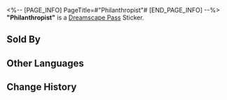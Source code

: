 <%-- [PAGE_INFO]
PageTitle=#"Philanthropist"#
[END_PAGE_INFO] --%>
{{Stub|Location information}}
{{Item Infobox
|id          = 223506
|image       = Dreamscape Pass Sticker Philanthropist.png
|type        = Dreamscape Pass Sticker
|type2       = The Most Absurd Stage Stickers
|invCategory = 
|rarity      = 4
|effect      = 
|description = Digital stickers that can be used to decorate the pages of the Dreamtour Handbook. They come in many different styles.
|source1     = [[Find Oksana in the theme park lounge and restore her missing emotions]]
}}
{{Description|The helpers and malefactors are the same group of people.}}
'''"Philanthropist"''' is a [[Dreamscape Pass]] Sticker.

==Sold By==
{{Shop Availability}}

==Other Languages==
{{Other Languages
|en   = "Philanthropist"
|zhs  = 「慈善家」
|zht  = 「慈善家」
|ja   = 「慈善家」
|ko   = 「자선가」
|es   = "Filántropo"
|fr   = « Philanthrope »
|ru   = «Филантроп»
|th   = "ผู้ใจบุญ"
|vi   = "Nhà Từ Thiện"
|de   = Philanthrop
|id   = "Dermawan"
|pt   = "Filantropo"
}}

==Change History==
{{Change History|2.1}}